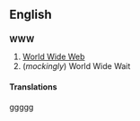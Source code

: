 ==English==
==={{initialism}}===
'''WWW'''

#[[World Wide Web]]
#(''mockingly'') World Wide Wait

====Translations====
ggggg